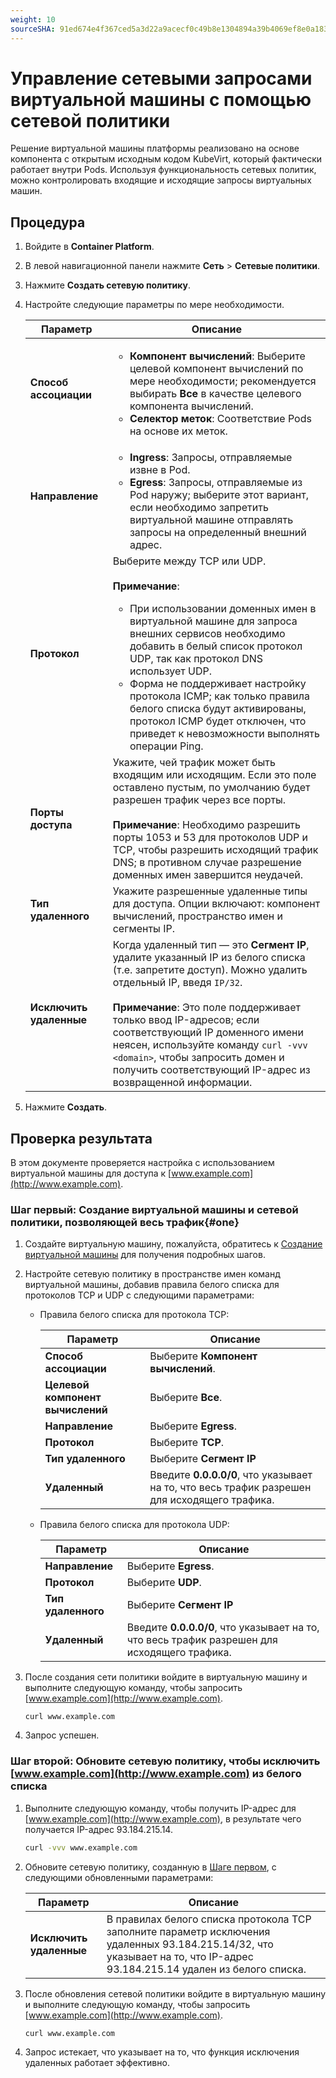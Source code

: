 ```yaml
---
weight: 10
sourceSHA: 91ed674e4f367ced5a3d22a9acecf0c49b8e1304894a39b4069ef8e0a183f72d
---
```


# Управление сетевыми запросами виртуальной машины с помощью сетевой политики

Решение виртуальной машины платформы реализовано на основе компонента с открытым исходным кодом KubeVirt, который фактически работает внутри Pods. Используя функциональность сетевых политик, можно контролировать входящие и исходящие запросы виртуальных машин.

## Процедура

1. Войдите в **Container Platform**.

2. В левой навигационной панели нажмите **Сеть** > **Сетевые политики**.

3. Нажмите **Создать сетевую политику**.

4. Настройте следующие параметры по мере необходимости.

   | Параметр               | Описание                                                                                                                                                                                                                                                                                                                                                                                                                          |
   | ---------------------- | ---------------------------------------------------------------------------------------------------------------------------------------------------------------------------------------------------------------------------------------------------------------------------------------------------------------------------------------------------------------------------------------------------------------------------------- |
   | **Способ ассоциации**  | <ul><li>**Компонент вычислений**: Выберите целевой компонент вычислений по мере необходимости; рекомендуется выбирать **Все** в качестве целевого компонента вычислений.</li><li>**Селектор меток**: Соответствие Pods на основе их меток.</li></ul>                                                                                                                                                                                                        |
   | **Направление**        | <ul><li>**Ingress**: Запросы, отправляемые извне в Pod.</li><li>**Egress**: Запросы, отправляемые из Pod наружу; выберите этот вариант, если необходимо запретить виртуальной машине отправлять запросы на определенный внешний адрес.</li></ul>                                                                                                                                                                                      |
   | **Протокол**           | Выберите между TCP или UDP.<br /><br />**Примечание**: <ul><li>При использовании доменных имен в виртуальной машине для запроса внешних сервисов необходимо добавить в белый список протокол UDP, так как протокол DNS использует UDP.</li><li>Форма не поддерживает настройку протокола ICMP; как только правила белого списка будут активированы, протокол ICMP будет отключен, что приведет к невозможности выполнять операции Ping.</li></ul> |
   | **Порты доступа**      | Укажите, чей трафик может быть входящим или исходящим. Если это поле оставлено пустым, по умолчанию будет разрешен трафик через все порты.<br /><br />**Примечание**: Необходимо разрешить порты 1053 и 53 для протоколов UDP и TCP, чтобы разрешить исходящий трафик DNS; в противном случае разрешение доменных имен завершится неудачей.                                                                                                               |
   | **Тип удаленного**     | Укажите разрешенные удаленные типы для доступа. Опции включают: компонент вычислений, пространство имен и сегменты IP.                                                                                                                                                                                                                                                                                                           |
   | **Исключить удаленные** | Когда удаленный тип — это **Сегмент IP**, удалите указанный IP из белого списка (т.е. запретите доступ). Можно удалить отдельный IP, введя `IP/32`.<br /><br />**Примечание**: Это поле поддерживает только ввод IP-адресов; если соответствующий IP доменного имени неясен, используйте команду `curl -vvv <domain>`, чтобы запросить домен и получить соответствующий IP-адрес из возвращенной информации.                    |

5. Нажмите **Создать**.

## Проверка результата

В этом документе проверяется настройка с использованием виртуальной машины для доступа к [www.example.com](http://www.example.com).

### Шаг первый: Создание виртуальной машины и сетевой политики, позволяющей весь трафик\{#one}

1. Создайте виртуальную машину, пожалуйста, обратитесь к [Создание виртуальной машины](../../virtual_machine/functions/create_virtual_machine.mdx) для получения подробных шагов.

2. Настройте сетевую политику в пространстве имен команд виртуальной машины, добавив правила белого списка для протоколов TCP и UDP с следующими параметрами:

   - Правила белого списка для протокола TCP:

     | Параметр                    | Описание                                                                |
     | ---------------------------- | ------------------------------------------------------------------------ |
     | **Способ ассоциации**       | Выберите **Компонент вычислений**.                                     |
     | **Целевой компонент вычислений** | Выберите **Все**.                                                    |
     | **Направление**              | Выберите **Egress**.                                                  |
     | **Протокол**                 | Выберите **TCP**.                                                     |
     | **Тип удаленного**            | Выберите **Сегмент IP**                                              |
     | **Удаленный**                | Введите **0.0.0.0/0**, что указывает на то, что весь трафик разрешен для исходящего трафика. |

   - Правила белого списка для протокола UDP:

     | Параметр       | Описание                                                                |
     | --------------- | ------------------------------------------------------------------------ |
     | **Направление** | Выберите **Egress**.                                                  |
     | **Протокол**    | Выберите **UDP**.                                                     |
     | **Тип удаленного** | Выберите **Сегмент IP**                                            |
     | **Удаленный**   | Введите **0.0.0.0/0**, что указывает на то, что весь трафик разрешен для исходящего трафика. |

3. После создания сети политики войдите в виртуальную машину и выполните следующую команду, чтобы запросить [www.example.com](http://www.example.com).

   ```
   curl www.example.com
   ```

4. Запрос успешен.

### Шаг второй: Обновите сетевую политику, чтобы исключить [www.example.com](http://www.example.com) из белого списка

1. Выполните следующую команду, чтобы получить IP-адрес для [www.example.com](http://www.example.com), в результате чего получается IP-адрес 93.184.215.14.

   ```bash
   curl -vvv www.example.com
   ```

2. Обновите сетевую политику, созданную в [Шаге первом](#one), с следующими обновленными параметрами:

   | Параметр            | Описание                                                                                                                                                               |
   | ------------------- | --------------------------------------------------------------------------------------------------------------------------------------------------------------------- |
   | **Исключить удаленные** | В правилах белого списка протокола TCP заполните параметр исключения удаленных 93.184.215.14/32, что указывает на то, что IP-адрес 93.184.215.14 удален из белого списка. |

3. После обновления сетевой политики войдите в виртуальную машину и выполните следующую команду, чтобы запросить [www.example.com](http://www.example.com).

   ```bash
   curl www.example.com
   ```

4. Запрос истекает, что указывает на то, что функция исключения удаленных работает эффективно.
